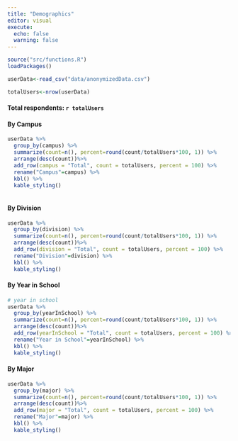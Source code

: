 ```yaml
---
title: "Demographics"
editor: visual
execute:
  echo: false
  warning: false
---
```



```r
source("src/functions.R")
loadPackages()
```

```r
userData<-read_csv("data/anonymizedData.csv")
```

```r
totalUsers<-nrow(userData)

```

#### Total respondents: `r totalUsers`

#### By Campus

```r
userData %>%
  group_by(campus) %>%
  summarize(count=n(), percent=round(count/totalUsers*100, 1)) %>%
  arrange(desc(count))%>%
  add_row(campus = "Total", count = totalUsers, percent = 100) %>%
  rename("Campus"=campus) %>%
  kbl() %>%
  kable_styling()
  
```

#### By Division

```r
userData %>% 
  group_by(division) %>%
  summarize(count=n(), percent=round(count/totalUsers*100, 1)) %>%
  arrange(desc(count))%>%
  add_row(division = "Total", count = totalUsers, percent = 100) %>%
  rename("Division"=division) %>%
  kbl() %>%
  kable_styling()
```

#### 

#### By Year in School

```r
# year in school
userData %>% 
  group_by(yearInSchool) %>%
  summarize(count=n(), percent=round(count/totalUsers*100, 1)) %>%
  arrange(desc(count))%>%
  add_row(yearInSchool = "Total", count = totalUsers, percent = 100) %>%
  rename("Year in School"=yearInSchool) %>%
  kbl() %>%
  kable_styling()
```

#### By Major

```r
userData %>% 
  group_by(major) %>%
  summarize(count=n(), percent=round(count/totalUsers*100, 1)) %>%
  arrange(desc(count))%>%
  add_row(major = "Total", count = totalUsers, percent = 100) %>%
  rename("Major"=major) %>%
  kbl() %>%
  kable_styling()
```

#### 
